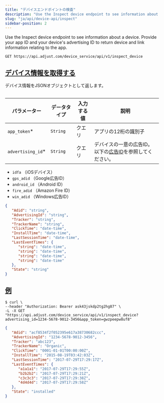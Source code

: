 ```yaml
---
title: "デバイスエンドポイントの検査"
description: "Use the Inspect device endpoint to see information about a device. Provide your app ID and your device's advertising ID to return device and link information relating to the app."
slug: "ja/api/device-api/inspect"
sidebar-position: 2
---
```


Use the Inspect device endpoint to see information about a device. Provide your app ID and your device's advertising ID to return device and link information relating to the app.

<CodeBlock title="エンドポイント" highlight="/inspect_device">

```http
GET https://api.adjust.com/device_service/api/v1/inspect_device
```

</CodeBlock>

## [デバイス情報を取得する](fetch-device-information)

デバイス情報をJSONオブジェクトとして返します。

<Table>

| パラメーター       | データタイプ | 入力する値 | 説明                                                                         |
| ------------------ | ------------ | ---------- | ---------------------------------------------------------------------------- |
| `app_token`\*      | `String`     | クエリ     | アプリの12桁の識別子                                                         |
| `advertising_id`\* | `String`     | クエリ     | デバイスの一意の広告ID。以下の[広告ID](#advertising-ids)を参照してください。 |

</Table>
<Accordion title="広告ID">

-  `idfa` （iOSデバイス）
-  `gps_adid` （Google広告ID）
-  `android_id` （Android ID）
-  `fire_adid` （Amazon Fire ID）
-  `win_adid` （Windows広告ID）

</Accordion>
<CodeBlock title="レスポンスの形式">

```json
{
   "Adid": "string",
   "AdvertisingId": "string",
   "Tracker": "string",
   "TrackerName": "string",
   "ClickTime": "date-time",
   "InstallTime": "date-time",
   "LastSessionTime": "date-time",
   "LastEventTimes": {
      "string": "date-time",
      "string": "date-time",
      "string": "date-time",
      "string": "date-time"
   },
   "State": "string"
}
```

</CodeBlock>

## [例](example)

<CodeBlock title="cURL" highlight="advertising_id=1234-5678-9012-3456, app_token=gwzpeepw8uf8">

```console
$ curl \
--header "Authorization: Bearer ask43jskdp2tg2hg87" \
-L -X GET "https://api.adjust.com/device_service/api/v1/inspect_device?advertising_id=1234-5678-9012-3456&app_token=gwzpeepw8uf8"
```

</CodeBlock>
<CodeBlock title="成功レスポンス（Successful response）">

```json
{
   "Adid": "acf8534f2f052395e617a38730682ccc",
   "AdvertisingId": "1234-5678-9012-3456",
   "Tracker": "abc123",
   "TrackerName": "Organic",
   "ClickTime": "0001-01-01T00:00:00Z",
   "InstallTime": "2015-08-19T03:42:03Z",
   "LastSessionTime": "2017-07-29T17:29:17Z",
   "LastEventTimes": {
      "a1a1a1": "2017-07-29T17:29:55Z",
      "b2b2b2": "2017-07-29T17:29:21Z",
      "c3c3c3": "2017-07-29T17:29:38Z",
      "4d4d4d": "2017-07-29T17:29:58Z"
   },
   "State": "installed"
}
```

</CodeBlock>
